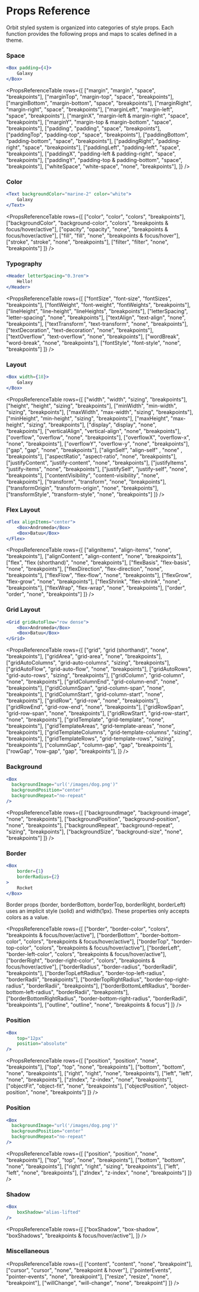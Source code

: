 
<Meta
    title="Getting Started/Styling/Props Reference"
    id="props-reference"
/>

# Props Reference

Orbit styled system is organized into categories of style props. Each function provides the following props and maps to scales defined in a theme.

### Space

```jsx
<Box padding={4}>
    Galaxy
</Box>
```

<PropsReferenceTable
    rows={[
        ["margin", "margin", "space", "breakpoints"],
        ["marginTop", "margin-top", "space", "breakpoints"],
        ["marginBottom", "margin-bottom", "space", "breakpoints"],
        ["marginRight", "margin-right", "space", "breakpoints"],
        ["marginLeft", "margin-left", "space", "breakpoints"],
        ["marginX", "margin-left & margin-right", "space", "breakpoints"],
        ["marginY", "margin-top & margin-bottom", "space", "breakpoints"],
        ["padding", "padding", "space", "breakpoints"],
        ["paddingTop", "padding-top", "space", "breakpoints"],
        ["paddingBottom", "padding-bottom", "space", "breakpoints"],
        ["paddingRight", "padding-right", "space", "breakpoints"],
        ["paddingLeft", "padding-left", "space", "breakpoints"],
        ["paddingX", "padding-left & padding-right", "space", "breakpoints"],
        ["paddingY", "padding-top & padding-bottom", "space", "breakpoints"],
        ["whiteSpace", "white-space", "none", "breakpoints"],
    ]}
/>

### Color

```jsx
<Text backgroundColor="marine-2" color="white">
    Galaxy
</Text>
```

<PropsReferenceTable
    rows={[
        ["color", "color", "colors", "breakpoints"],
        ["backgroundColor", "background-color", "colors", "breakpoints & focus/hover/active"],
        ["opacity", "opacity", "none", "breakpoints & focus/hover/active"],
        ["fill", "fill", "none", "breakpoints & focus/hover"],
        ["stroke", "stroke", "none", "breakpoints"],
        ["filter", "filter", "none", "breakpoints"]
    ]}
/>

### Typography

```jsx
<Header letterSpacing="0.3rem">
    Hello!
</Header>
```

<PropsReferenceTable
    rows={[
        ["fontSize", "font-size", "fontSizes", "breakpoints"],
        ["fontWeight", "font-weight", "fontWeights", "breakpoints"],
        ["lineHeight", "line-height", "lineHeights", "breakpoints"],
        ["letterSpacing", "letter-spacing", "none", "breakpoints"],
        ["textAlign", "text-align", "none", "breakpoints"],
        ["textTransform", "text-transform", "none", "breakpoints"],
        ["textDecoration", "text-decoration", "none", "breakpoints"],
        ["textOverflow", "text-overflow", "none", "breakpoints"],
        ["wordBreak", "word-break", "none", "breakpoints"],
        ["fontStyle", "font-style", "none", "breakpoints"]
    ]}
/>

### Layout

```jsx
<Box width={18}>
    Galaxy
</Box>
```

<PropsReferenceTable
    rows={[
        ["width", "width", "sizing", "breakpoints"],
        ["height", "height", "sizing", "breakpoints"],
        ["minWidth", "min-width", "sizing", "breakpoints"],
        ["maxWidth", "max-width", "sizing", "breakpoints"],
        ["minHeight", "min-height", "sizing", "breakpoints"],
        ["maxHeight", "max-height", "sizing", "breakpoints"],
        ["display", "display", "none", "breakpoints"],
        ["verticalAlign", "vertical-align", "none", "breakpoints"],
        ["overflow", "overflow", "none", "breakpoints"],
        ["overflowX", "overflow-x", "none", "breakpoints"],
        ["overflowY", "overflow-y", "none", "breakpoints"],
        ["gap", "gap", "none", "breakpoints"],
        ["alignSelf", "align-self" , "none" , "breakpoints"],
        ["aspectRatio", "aspect-ratio", "none", "breakpoints"],
        ["justifyContent", "justify-content", "none", "breakpoints"],
        ["justifyItems", "justify-items", "none", "breakpoints"],
        ["justifySelf", "justify-self", "none", "breakpoints"],
        ["contentVisibility", "content-visibility", "none", "breakpoints"],
        ["transform", "transform", "none", "breakpoints"],
        ["transformOrigin", "transform-origin", "none", "breakpoints"],
        ["transformStyle", "transform-style", "none", "breakpoints"]
    ]}
/>

### Flex Layout

```jsx
<Flex alignItems="center">
    <Box>Andromeda</Box>
    <Box>Batuu</Box>
</Flex>
```

<PropsReferenceTable
    rows={[
        ["alignItems", "align-items", "none", "breakpoints"],
        ["alignContent", "align-content", "none", "breakpoints"],
        ["flex", "flex (shorthand)", "none", "breakpoints"],
        ["flexBasis", "flex-basis", "none", "breakpoints"],
        ["flexDirection", "flex-direction", "none", "breakpoints"],
        ["flexFlow", "flex-flow", "none", "breakpoints"],
        ["flexGrow", "flex-grow", "none", "breakpoints"],
        ["flexShrink", "flex-shrink", "none", "breakpoints"],
        ["flexWrap", "flex-wrap", "none", "breakpoints"],
        ["order", "order", "none", "breakpoints"]
    ]}
/>

### Grid Layout

```jsx
<Grid gridAutoFlow="row dense">
    <Box>Andromeda</Box>
    <Box>Batuu</Box>
</Grid>
```

<PropsReferenceTable
    rows={[
        ["grid", "grid (shorthand)", "none", "breakpoints"],
        ["gridArea", "grid-area", "none", "breakpoints"],
        ["gridAutoColumns", "grid-auto-columns", "sizing", "breakpoints"],
        ["gridAutoFlow", "grid-auto-flow", "none", "breakpoints"],
        ["gridAutoRows", "grid-auto-rows", "sizing", "breakpoints"],
        ["gridColumn", "grid-column", "none", "breakpoints"],
        ["gridColumnEnd", "grid-column-end", "none", "breakpoints"],
        ["gridColumnSpan", "grid-column-span", "none", "breakpoints"],
        ["gridColumnStart", "grid-column-start", "none", "breakpoints"],
        ["gridRow", "grid-row", "none", "breakpoints"],
        ["gridRowEnd", "grid-row-end", "none", "breakpoints"],
        ["gridRowSpan", "grid-row-span", "none", "breakpoints"],
        ["gridRowStart", "grid-row-start", "none", "breakpoints"],
        ["gridTemplate", "grid-template", "none", "breakpoints"],
        ["gridTemplateAreas", "grid-template-areas", "none", "breakpoints"],
        ["gridTemplateColumns", "grid-template-columns", "sizing", "breakpoints"],
        ["gridTemplateRows", "grid-template-rows", "sizing", "breakpoints"],
        ["columnGap", "column-gap", "gap", "breakpoints"],
        ["rowGap", "row-gap", "gap", "breakpoints"],
    ]}
/>

### Background

```jsx
<Box
  backgroundImage="url('/images/dog.png')"
  backgroundPosition="center"
  backgroundRepeat="no-repeat"
/>
```

<PropsReferenceTable
    rows={[
        ["backgroundImage", "background-image", "none", "breakpoints"],
        ["backgroundPosition", "background-position", "none", "breakpoints"],
        ["backgroundRepeat", "background-repeat", "sizing", "breakpoints"],
        ["backgroundSize", "background-size", "none", "breakpoints"]
    ]}
/>

### Border

```jsx
<Box
    border={1}
    borderRadius={2}
>
    Rocket
</Box>
```

Border props (border, borderBottom, borderTop, borderRight, borderLeft) uses an implicit style (solid) and width(1px). These properties only accepts colors as a value.

<PropsReferenceTable
    rows={[
        ["border", "border-color", "colors", "breakpoints & focus/hover/active"],
        ["borderBottom", "border-bottom-color", "colors", "breakpoints & focus/hover/active"],
        ["borderTop", "border-top-color", "colors", "breakpoints & focus/hover/active"],
        ["borderLeft", "border-left-color", "colors", "breakpoints & focus/hover/active"],
        ["borderRight", "border-right-color", "colors", "breakpoints & focus/hover/active"],
        ["borderRadius", "border-radius", "borderRadii", "breakpoints"],
        ["borderTopLeftRadius", "border-top-left-radius", "borderRadii", "breakpoints"],
        ["borderTopRightRadius", "border-top-right-radius", "borderRadii", "breakpoints"],
        ["borderBottomLeftRadius", "border-bottom-left-radius", "borderRadii", "breakpoints"],
        ["borderBottomRightRadius", "border-bottom-right-radius", "borderRadii", "breakpoints"],
        ["outline", "outline", "none", "breakpoints & focus"]
    ]}
/>

### Position

```jsx
<Box
    top="12px"
    position="absolute"
/>
```

<PropsReferenceTable
    rows={[
        ["position", "position", "none", "breakpoints"],
        ["top", "top", "none", "breakpoints"],
        ["bottom", "bottom", "none", "breakpoints"],
        ["right", "right", "none", "breakpoints"],
        ["left", "left", "none", "breakpoints"],
        ["zIndex", "z-index", "none", "breakpoints"],
        ["objectFit", "object-fit", "none", "breakpoints"],
        ["objectPosition", "object-position", "none", "breakpoints"]
    ]}
/>

### Position

```jsx
<Box
  backgroundImage="url('/images/dog.png')"
  backgroundPosition="center"
  backgroundRepeat="no-repeat"
/>
```

<PropsReferenceTable
    rows={[
        ["position", "position", "none", "breakpoints"],
        ["top", "top", "none", "breakpoints"],
        ["bottom", "bottom", "none", "breakpoints"],
        ["right", "right", "sizing", "breakpoints"],
        ["left", "left", "none", "breakpoints"],
        ["zIndex", "z-index", "none", "breakpoints"]
    ]}
/>

### Shadow

```jsx
<Box
    boxShadow="alias-lifted"
/>
```

<PropsReferenceTable
    rows={[
        ["boxShadow", "box-shadow", "boxShadows", "breakpoints & focus/hover/active"],
    ]}
/>

### Miscellaneous

<PropsReferenceTable
    rows={[
        ["content", "content", "none", "breakpoint"],
        ["cursor", "cursor", "none", "breakpoint & hover"],
        ["pointerEvents", "pointer-events", "none", "breakpoint"],
        ["resize", "resize", "none", "breakpoint"],
        ["willChange", "will-change", "none", "breakpoint"]
    ]}
/>
